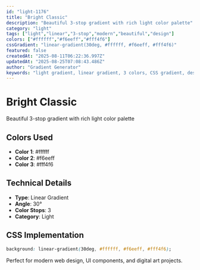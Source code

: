 ```yaml
---
id: "light-1176"
title: "Bright Classic"
description: "Beautiful 3-stop gradient with rich light color palette"
category: "light"
tags: ["light","linear","3-stop","modern","beautiful","design"]
colors: ["#ffffff","#f6eeff","#fff4f6"]
cssGradient: "linear-gradient(30deg, #ffffff, #f6eeff, #fff4f6)"
featured: false
createdAt: "2025-08-11T06:22:36.997Z"
updatedAt: "2025-08-25T07:08:43.486Z"
author: "Gradient Generator"
keywords: "light gradient, linear gradient, 3 colors, CSS gradient, design, #ffffff, #f6eeff, #fff4f6"
---
```


# Bright Classic

Beautiful 3-stop gradient with rich light color palette

## Colors Used
- **Color 1**: #ffffff
- **Color 2**: #f6eeff
- **Color 3**: #fff4f6

## Technical Details
- **Type**: Linear Gradient
- **Angle**: 30°
- **Color Stops**: 3
- **Category**: Light

## CSS Implementation
```css
background: linear-gradient(30deg, #ffffff, #f6eeff, #fff4f6);
```

Perfect for modern web design, UI components, and digital art projects.
